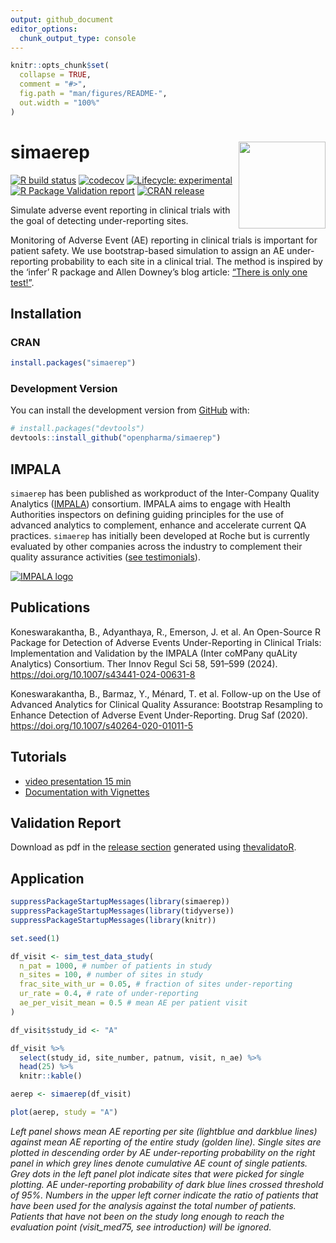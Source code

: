 ```yaml
---
output: github_document
editor_options: 
  chunk_output_type: console
---
```


<!-- README.md is generated from README.Rmd. Please edit that file -->

```r
knitr::opts_chunk$set(
  collapse = TRUE,
  comment = "#>",
  fig.path = "man/figures/README-",
  out.width = "100%"
)
```

# simaerep <a href='https://openpharma.github.io/simaerep/'><img src='man/figures/logo.png' align="right" height="139" /></a>
<!-- badges: start -->
[![R build status](https://github.com/openpharma/simaerep/workflows/R-CMD-check/badge.svg)](https://github.com/openpharma/simaerep/actions)
[![codecov](https://codecov.io/gh/openpharma/simaerep/branch/master/graph/badge.svg)](https://app.codecov.io/gh/openpharma/simaerep)
[![Lifecycle: experimental](https://img.shields.io/badge/lifecycle-experimental-orange.svg)](https://lifecycle.r-lib.org/articles/stages.html#experimental)
[![R Package Validation report](https://github.com/openpharma/simaerep/actions/workflows/validation.yml/badge.svg)](https://github.com/openpharma/simaerep/actions/workflows/validation.yml)
[![CRAN release](https://www.r-pkg.org/badges/version/simaerep)](https://CRAN.R-project.org/package=simaerep)
<!-- badges: end -->

Simulate adverse event reporting in clinical trials with the goal of detecting under-reporting sites.

Monitoring of Adverse Event (AE) reporting in clinical trials is important for patient safety. We
use bootstrap-based simulation to assign an AE under-reporting probability to each site in a clinical trial.
The method is inspired by the 'infer' R package and Allen Downey's blog article: ["There is only one test!"](
http://allendowney.blogspot.com/2011/05/there-is-only-one-test.html).

## Installation

### CRAN

``` r
install.packages("simaerep")
```

### Development Version

You can install the development version from [GitHub](https://github.com/) with:

``` r
# install.packages("devtools")
devtools::install_github("openpharma/simaerep")
```

## IMPALA

`simaerep` has been published as workproduct of the Inter-Company Quality Analytics ([IMPALA](https://impala-consortium.org/)) consortium. IMPALA aims to engage with Health Authorities inspectors on defining guiding principles for the use of advanced analytics to complement, enhance and accelerate current QA practices. `simaerep` has initially been developed at Roche but is currently evaluated by other companies across the industry to complement their quality assurance activities ([see testimonials](https://impala-consortium.org/clinical-safety-reporting-work-product-stream/)).

[![IMPALA logo](https://impala-consortium.org/wp-content/uploads/IMPALA-logo-x2.png)](https://impala-consortium.org/)

## Publications

Koneswarakantha, B., Adyanthaya, R., Emerson, J. et al. An Open-Source R Package for Detection of Adverse Events Under-Reporting in Clinical Trials: Implementation and Validation by the IMPALA (Inter coMPany quALity Analytics) Consortium. Ther Innov Regul Sci 58, 591–599 (2024). [https://doi.org/10.1007/s43441-024-00631-8](https://doi.org/10.1007/s43441-024-00631-8)

Koneswarakantha, B., Barmaz, Y., Ménard, T. et al. Follow-up on the Use of Advanced Analytics for Clinical Quality Assurance: Bootstrap Resampling to Enhance Detection of Adverse Event Under-Reporting. Drug Saf (2020). [https://doi.org/10.1007/s40264-020-01011-5](https://doi.org/10.1007/s40264-020-01011-5)

## Tutorials

- [video presentation 15 min](https://vimeo.com/776275791?embedded=true&source=vimeo_logo&owner=189858368)
- [Documentation with Vignettes](https://openpharma.github.io/simaerep)

## Validation Report

Download as pdf in the [release section](https://github.com/openpharma/simaerep/releases) generated using [thevalidatoR](https://github.com/insightsengineering/thevalidatoR). 

## Application

```r

suppressPackageStartupMessages(library(simaerep))
suppressPackageStartupMessages(library(tidyverse))
suppressPackageStartupMessages(library(knitr))

set.seed(1)

df_visit <- sim_test_data_study(
  n_pat = 1000, # number of patients in study
  n_sites = 100, # number of sites in study
  frac_site_with_ur = 0.05, # fraction of sites under-reporting
  ur_rate = 0.4, # rate of under-reporting
  ae_per_visit_mean = 0.5 # mean AE per patient visit
)

df_visit$study_id <- "A"

df_visit %>%
  select(study_id, site_number, patnum, visit, n_ae) %>%
  head(25) %>%
  knitr::kable()

aerep <- simaerep(df_visit)

plot(aerep, study = "A") 
```

*Left panel shows mean AE reporting per site (lightblue and darkblue lines) against mean AE reporting of the entire study (golden line). Single sites are plotted in descending order by AE under-reporting probability on the right panel in which grey lines denote cumulative AE count of single patients. Grey dots in the left panel plot indicate sites that were picked for single plotting. AE under-reporting probability of dark blue lines crossed threshold of 95%. Numbers in the upper left corner indicate the ratio of patients that have been used for the analysis against the total number of patients. Patients that have not been on the study long enough to reach the evaluation point (visit_med75, see introduction) will be ignored.*


